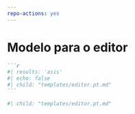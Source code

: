 ```yaml
---
repo-actions: yes
---
```


# Modelo para o editor {#editortemplate}

::: {.content-hidden when-format="pdf"}

````markdown
```r
#| results: 'asis'
#| echo: false
#| child: "templates/editor.pt.md"
```
````

:::

::: {.content-visible when-format="pdf"}

```r
#| child: "templates/editor.pt.md"

```

:::


